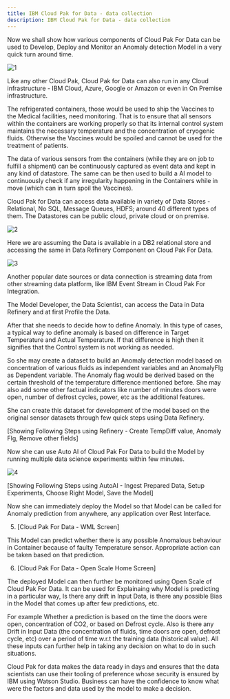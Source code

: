 ```yaml
---
title: IBM Cloud Pak for Data - data collection
description: IBM Cloud Pak for Data - data collection
---
```


Now we shall show how various components of Cloud Pak For Data can be used to Develop, Deploy and Monitor an Anomaly detection Model in a very quick turn around time. 

 ![1](./images/cp4d-home.png)

Like any other Cloud Pak, Cloud Pak for Data can also run in any Cloud infrastructure - IBM Cloud, Azure, Google or Amazon or even in On Premise infrastructure.

The refrigerated containers, those would be used to ship the Vaccines to the Medical facilities, need monitoring. That is to ensure that all sensors within the containers are working properly so that its internal control system maintains  the necessary temperature and the concentration of cryogenic fluids. Otherwise the Vaccines would be spoiled and cannot be used for the treatment of patients.

The data of various sensors from the containers (while they are on job to fulfill a shipment) can be continuously captured as event data and kept in any kind of datastore. The same can be then used to build a AI model to continuously check if any irregularity happening in the Containers while in move (which can in turn spoil the Vaccines).

Cloud Pak for Data can access data available in variety of Data Stores - Relational, No SQL, Message Queues, HDFS; around 40 different types of them. The Datastores can be public cloud, private cloud or on premise.
  
  ![2](./images/db-connection.png)

Here we are assuming the Data is available in a DB2 relational store and accessing the same in Data Refinery Component on Cloud Pak For Data.

  ![3](./images/data-refinery.png)
  
Another popular date sources or data connection is streaming data from other streaming data platform, like IBM Event Stream in Cloud Pak For Integration.

The Model Developer, the Data Scientist, can access the Data in Data Refinery and at first Profile the Data. 

After that she needs to decide how to define Anomaly. In this type of cases, a typical way to define anomaly is based on difference in Target Temperature and Actual Temperature. If that difference is high then it signifies that the Control system is not working as needed. 

So she may create a dataset to build an Anomaly detection model based on concentration of various fluids as independent variables and an AnomalyFlg as Dependent variable. The Anomaly flag would be derived based on the certain threshold of the temperature difference mentioned before. She may also add some other factual indicators like number of minutes doors were open, number of defrost cycles, power, etc as the additional features.

She can create this dataset for development of the model based on the original sensor datasets through few quick steps using Data Refinery.

[Showing Following Steps using Refinery - Create TempDiff value, Anomaly Flg, Remove other fields]

Now she can use Auto AI of Cloud Pak For Data to build the Model by running multiple data science experiments within few minutes.

 ![4](../../analyze/images/autoai-2.png)


[Showing Following Steps using AutoAI - Ingest Prepared Data, Setup Experiments, Choose Right Model, Save the Model]


Now she can immediately deploy the Model so that Model can be called for Anomaly prediction from anywhere, any application over Rest Interface. 

5. [Cloud Pak For Data - WML Screen]

This Model can predict whether there is any possible Anomalous behaviour in Container because of faulty Temperature sensor. Appropriate action can be taken based on that prediction.


6. [Cloud Pak For Data - Open Scale Home Screen]

The deployed Model can then further be monitored using Open Scale of Cloud Pak For Data. It can be used for Explainaing why Model is predicting in a particular way, Is there any drift in Input Data, is there any possible Bias in the Model that comes up after few predictions, etc.

For example  Whether a prediction is based on the time the doors were open, concentration of CO2, or based on Defrost cycle. Also is there any Drift in Input Data (the concentration of fluids, time doors are open, defrost cycle, etc) over a period of time w.r.t the training data (historical value). All these inputs can further help in taking any decision on what to do in such situations.
 
Cloud Pak for data makes the data ready in days and ensures that the data scientists can use their tooling of preference whose security is ensured by IBM using Watson Studio.  Business can have the confidence to know what were the factors and data used by the model to make a decision.
